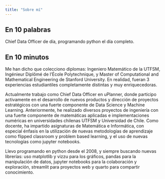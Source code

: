 ```yaml
---
title: "Sobre mí"
---
```


## En 10 palabras
Chief Data Officer de día, programando python el día completo.

## En 10 minutos
Me han dicho que colecciono diplomas: 
Ingeniero Matemático de la UTFSM, Ingénieur Diplômé de l'École Polytechnique, y Master of Computational and Mathematical Engineering de Stanford University. 
En realidad, fueran 3 experiencias estudiantiles completamente distintas y muy enriquecedoras.

Actualmente trabajo como Chief Data Officer en uPlanner, donde participo activamente en el desarrollo de nuevos productos y dirección de proyectos estratégicos con una fuerte componente de Data Science y Machine Learning. Anteriormente, he realizado diversos proyectos de ingeniería con una fuerte componente de matemáticas aplicadas e implementaciones numéricas en universidades chilenas UTFSM y Universidad de Chile. Como docente, ha impartido asignaturas de Matemática e Informática, con especial énfasis en la utilización de nuevas metodologías de aprendizaje como flipped classroom y problem based learning, y el uso de nuevas tecnologías como jupyter notebooks.

Llevo programando en python desde el 2008, y siempre buscando nuevas librerías: uso matplotlib y vizzu para los gráficos, pandas para la manipulación de datos, jupyter notebooks para la colaboración y exploración, streamlit para proyectos web y quarto para compartir conocimiento.

